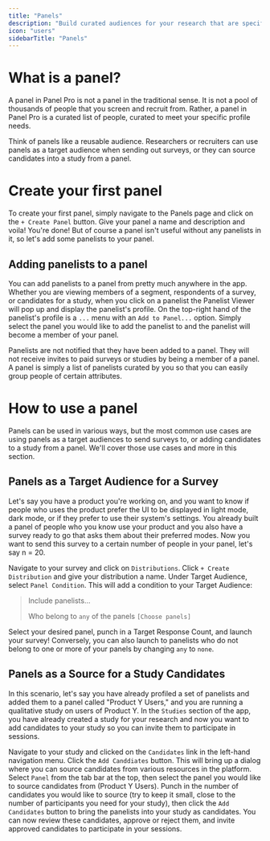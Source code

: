 ```yaml
---
title: "Panels"
description: "Build curated audiences for your research that are specific to your needs profile needs."
icon: "users"
sidebarTitle: "Panels"
---
```


# What is a panel?

A panel in Panel Pro is not a panel in the traditional sense.  It is not a pool of thousands of people that you screen and recruit from.  Rather, a panel in Panel Pro is a curated list of people, curated to meet your specific profile needs.

Think of panels like a reusable audience.  Researchers or recruiters can use panels as a target audience when sending out surveys, or they can source candidates into a study from a panel.

# Create your first panel

To create your first panel, simply navigate to the Panels page and click on the `+ Create Panel` button.  Give your panel a name and description and voila\!  You're done\!  But of course a panel isn't useful without any panelists in it, so let's add some panelists to your panel.

## Adding panelists to a panel

You can add panelists to a panel from pretty much anywhere in the app.  Whether you are viewing members of a segment, respondents of a survey, or candidates for a study, when you click on a panelist the Panelist Viewer will pop up and display the panelist's profile.  On the top-right hand of the panelist's profile is a `...` menu with an `Add to Panel...` option.  Simply select the panel you would like to add the panelist to and the panelist will become a member of your panel.

Panelists are not notified that they have been added to a panel.  They will not receive invites to paid surveys or studies by being a member of a panel.  A panel is simply a list of panelists curated by you so that you can easily group people of certain attributes.

# How to use a panel

Panels can be used in various ways, but the most common use cases are using panels as a target audiences to send surveys to, or adding candidates to a study from a panel.  We'll cover those use cases and more in this section.

## Panels as a Target Audience for a Survey

Let's say you have a product you're working on, and you want to know if people who uses the product prefer the UI to be displayed in light mode, dark mode, or if they prefer to use their system's settings.  You already built a panel of people who you know use your product and you also have a survey ready to go that asks them about their preferred modes.  Now you want to send this survey to a certain number of people in your panel, let's say n = 20.

Navigate to your survey and click on `Distributions`.  Click `+ Create Distribution` and give your distribution a name.  Under Target Audience, select `Panel Condition`.  This will add a condition to your Target Audience:

> Include panelists...
>
> Who belong to `any` of the panels `[Choose panels]`

Select your desired panel, punch in a Target Response Count, and launch your survey\!  Conversely, you can also launch to panelists who do not belong to one or more of your panels by changing `any` to `none`.

## Panels as a Source for a Study Candidates

In this scenario, let's say you have already profiled a set of panelists and added them to a panel called "Product Y Users," and you are running a qualitative study on users of Product Y.  In the `Studies` section of the app, you have already created a study for your research and now you want to add candidates to your study so you can invite them to participate in sessions.

Navigate to your study and clicked on the `Candidates` link in the left-hand navigation menu.  Click the `Add Canddiates` button.  This will bring up a dialog where you can source candidates from various resources in the platform.  Select `Panel` from the tab bar at the top, then select the panel you would like to source candidates from (Product Y Users).  Punch in the number of candidates you would like to source (try to keep it small, close to the number of participants you need for your study), then click the `Add Candidates` button to bring the panelists into your study as candidates. You can now review these candidates, approve or reject them, and invite approved candidates to participate in your sessions.